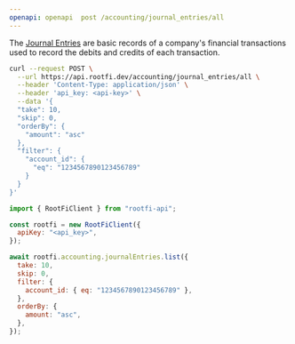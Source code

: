 ```yaml
---
openapi: openapi  post /accounting/journal_entries/all
---
```


The [Journal Entries](https://docs.rootfi.dev/api-reference/journal-entries/overview) are basic records of a company's financial transactions used to record the debits and credits of each transaction.

<RequestExample>

```bash cURL
curl --request POST \
  --url https://api.rootfi.dev/accounting/journal_entries/all \
  --header 'Content-Type: application/json' \
  --header 'api_key: <api-key>' \
  --data '{
  "take": 10,
  "skip": 0,
  "orderBy": {
    "amount": "asc"
  },
  "filter": {
    "account_id": {
      "eq": "1234567890123456789"
    }
  }
}'
```

```javascript NodeJS
import { RootFiClient } from "rootfi-api";

const rootfi = new RootFiClient({
  apiKey: "<api_key>",
});

await rootfi.accounting.journalEntries.list({
  take: 10,
  skip: 0,
  filter: {
    account_id: { eq: "1234567890123456789" },
  },
  orderBy: {
    amount: "asc",
  },
});
```

</RequestExample>

